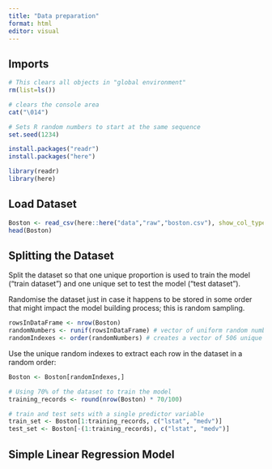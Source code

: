 ```yaml
---
title: "Data preparation"
format: html
editor: visual
---
```


## Imports

```r
# This clears all objects in "global environment"
rm(list=ls())

# clears the console area
cat("\014")

# Sets R random numbers to start at the same sequence
set.seed(1234)

install.packages("readr")
install.packages("here")

library(readr)
library(here)
```

## Load Dataset

```r
Boston <- read_csv(here::here("data","raw","boston.csv"), show_col_types = FALSE)
head(Boston)
```

## Splitting the Dataset

Split the dataset so that one unique proportion is used to train the model ("train dataset") and one unique set to test the model ("test dataset").

Randomise the dataset just in case it happens to be stored in some order that might impact the model building process; this is random sampling.

```r
rowsInDataFrame <- nrow(Boston)
randomNumbers <- runif(rowsInDataFrame) # vector of uniform random numbers between [0.0, 1.0]
randomIndexes <- order(randomNumbers) # creates a vector of 506 unique indexes
```

Use the unique random indexes to extract each row in the dataset in a random order:

```r
Boston <- Boston[randomIndexes,]

# Using 70% of the dataset to train the model
training_records <- round(nrow(Boston) * 70/100)
```

```r
# train and test sets with a single predictor variable
train_set <- Boston[1:training_records, c("lstat", "medv")]
test_set <- Boston[-(1:training_records), c("lstat", "medv")]
```

## Simple Linear Regression Model
